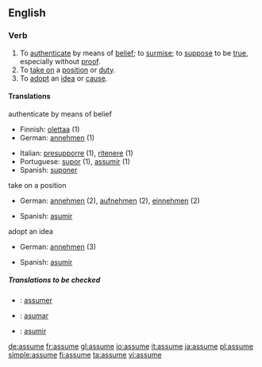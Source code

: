 ==English==

===Verb===
{{en-verb|assum|ing}}

# To [[authenticate]] by means of [[belief]]; to [[surmise]]; to [[suppose]] to be [[true]], especially without [[proof]].
# To [[take on]] a [[position]] or [[duty]].
# To [[adopt]] an [[idea]] or [[cause]].

====Translations====
;authenticate by means of belief
{{top}}
*Finnish: [[olettaa]] (1)
*German: [[annehmen]] (1)
{{mid}}
*Italian: [[presupporre]] (1), [[ritenere]] (1)
*Portuguese: [[supor]] (1), [[assumir]] (1)
*Spanish: [[suponer]]
{{bottom}}

;take on a position
{{top}}
*German: [[annehmen]] (2), [[aufnehmen]] (2), [[einnehmen]] (2)
{{mid}}
*Spanish: [[asumir]]
{{bottom}}

;adopt an idea
{{top}}
*German: [[annehmen]] (3)
{{mid}}
*Spanish: [[asumir]]
{{bottom}}

=====Translations to be checked=====
{{checktrans}}
*{{ttbc|French}}: [[assumer]]
*{{ttbc|Ido}}: [[asumar]]
*{{ttbc|Spanish}}: [[asumir]]

[[de:assume]]
[[fr:assume]]
[[gl:assume]]
[[io:assume]]
[[it:assume]]
[[ja:assume]]
[[pl:assume]]
[[simple:assume]]
[[fi:assume]]
[[ta:assume]]
[[vi:assume]]